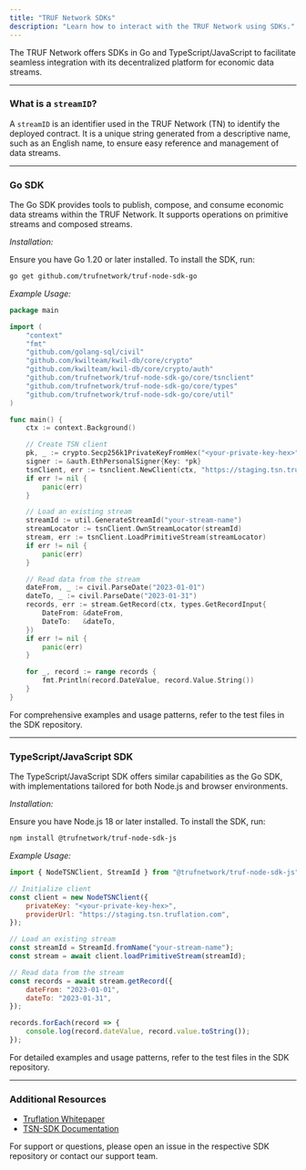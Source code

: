 ---
title: "TRUF Network SDKs"
description: "Learn how to interact with the TRUF Network using SDKs."
---

The TRUF Network offers SDKs in Go and TypeScript/JavaScript to facilitate seamless integration with its decentralized platform for economic data streams.

---

### What is a `streamID`?

A `streamID` is an identifier used in the TRUF Network (TN) to identify the deployed contract. It is a unique string generated from a descriptive name, such as an English name, to ensure easy reference and management of data streams.

---

### Go SDK

The Go SDK provides tools to publish, compose, and consume economic data streams within the TRUF Network. It supports operations on primitive streams and composed streams.

*Installation:*

Ensure you have Go 1.20 or later installed. To install the SDK, run:

```bash
go get github.com/trufnetwork/truf-node-sdk-go
```

*Example Usage:*

```go
package main

import (
    "context"
    "fmt"
    "github.com/golang-sql/civil"
    "github.com/kwilteam/kwil-db/core/crypto"
    "github.com/kwilteam/kwil-db/core/crypto/auth"
    "github.com/trufnetwork/truf-node-sdk-go/core/tsnclient"
    "github.com/trufnetwork/truf-node-sdk-go/core/types"
    "github.com/trufnetwork/truf-node-sdk-go/core/util"
)

func main() {
    ctx := context.Background()

    // Create TSN client
    pk, _ := crypto.Secp256k1PrivateKeyFromHex("<your-private-key-hex>")
    signer := &auth.EthPersonalSigner{Key: *pk}
    tsnClient, err := tsnclient.NewClient(ctx, "https://staging.tsn.truflation.com", tsnclient.WithSigner(signer))
    if err != nil {
        panic(err)
    }

    // Load an existing stream
    streamId := util.GenerateStreamId("your-stream-name")
    streamLocator := tsnClient.OwnStreamLocator(streamId)
    stream, err := tsnClient.LoadPrimitiveStream(streamLocator)
    if err != nil {
        panic(err)
    }

    // Read data from the stream
    dateFrom, _ := civil.ParseDate("2023-01-01")
    dateTo, _ := civil.ParseDate("2023-01-31")
    records, err := stream.GetRecord(ctx, types.GetRecordInput{
        DateFrom: &dateFrom,
        DateTo:   &dateTo,
    })
    if err != nil {
        panic(err)
    }

    for _, record := range records {
        fmt.Println(record.DateValue, record.Value.String())
    }
}
```

For comprehensive examples and usage patterns, refer to the test files in the SDK repository.

---

### TypeScript/JavaScript SDK

The TypeScript/JavaScript SDK offers similar capabilities as the Go SDK, with implementations tailored for both Node.js and browser environments.

*Installation:*

Ensure you have Node.js 18 or later installed. To install the SDK, run:

```bash
npm install @trufnetwork/truf-node-sdk-js
```

*Example Usage:*

```javascript
import { NodeTSNClient, StreamId } from "@trufnetwork/truf-node-sdk-js";

// Initialize client
const client = new NodeTSNClient({
    privateKey: "<your-private-key-hex>",
    providerUrl: "https://staging.tsn.truflation.com",
});

// Load an existing stream
const streamId = StreamId.fromName("your-stream-name");
const stream = await client.loadPrimitiveStream(streamId);

// Read data from the stream
const records = await stream.getRecord({
    dateFrom: "2023-01-01",
    dateTo: "2023-01-31",
});

records.forEach(record => {
    console.log(record.dateValue, record.value.toString());
});
```

For detailed examples and usage patterns, refer to the test files in the SDK repository.

---

### Additional Resources

- [Truflation Whitepaper](https://whitepaper.truflation.com/)
- [TSN-SDK Documentation](https://github.com/trufnetwork/truf-node-sdk-go)

For support or questions, please open an issue in the respective SDK repository or contact our support team.